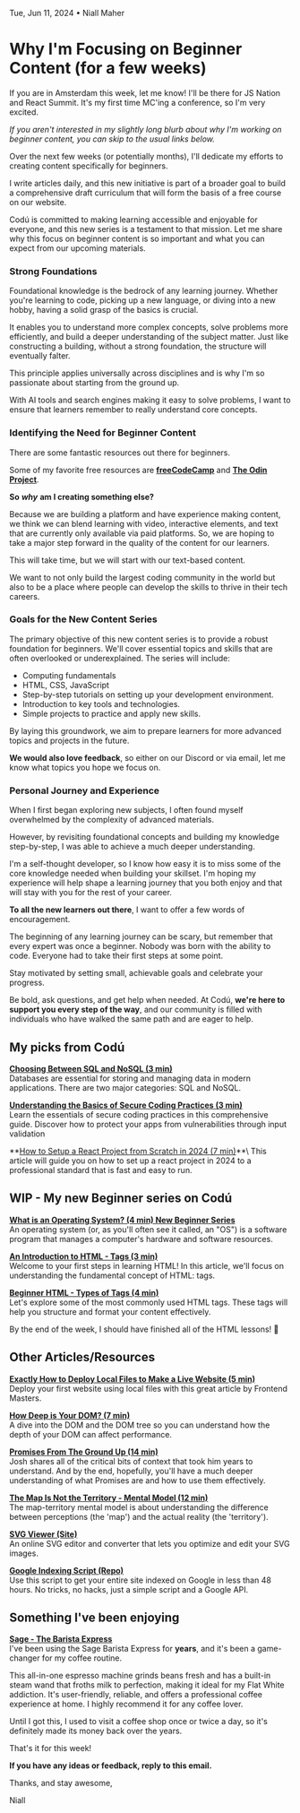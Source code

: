 Tue, Jun 11, 2024 • Niall Maher

# Why I'm Focusing on Beginner Content (for a few weeks)

If you are in Amsterdam this week, let me know! I'll be there for JS Nation and React Summit. It's my first time MC'ing a conference, so I'm very excited.

_If you aren't interested in my slightly long blurb about why I'm working on beginner content, you can skip to the usual links below._

Over the next few weeks (or potentially months), I'll dedicate my efforts to creating content specifically for beginners.

I write articles daily, and this new initiative is part of a broader goal to build a comprehensive draft curriculum that will form the basis of a free course on our website.

Codú is committed to making learning accessible and enjoyable for everyone, and this new series is a testament to that mission. Let me share why this focus on beginner content is so important and what you can expect from our upcoming materials.

### **Strong Foundations**

Foundational knowledge is the bedrock of any learning journey. Whether you're learning to code, picking up a new language, or diving into a new hobby, having a solid grasp of the basics is crucial.

It enables you to understand more complex concepts, solve problems more efficiently, and build a deeper understanding of the subject matter. Just like constructing a building, without a strong foundation, the structure will eventually falter.

This principle applies universally across disciplines and is why I'm so passionate about starting from the ground up.

With AI tools and search engines making it easy to solve problems, I want to ensure that learners remember to really understand core concepts.

### **Identifying the Need for Beginner Content**

There are some fantastic resources out there for beginners.

Some of my favorite free resources are **[freeCodeCamp](https://freecodecamp.org/)** and **[The Odin Project](https://www.theodinproject.com/)**.

**So** **_why_** **am I creating something else?**

Because we are building a platform and have experience making content, we think we can blend learning with video, interactive elements, and text that are currently only available via paid platforms. So, we are hoping to take a major step forward in the quality of the content for our learners.

This will take time, but we will start with our text-based content.

We want to not only build the largest coding community in the world but also to be a place where people can develop the skills to thrive in their tech careers.

### **Goals for the New Content Series**

The primary objective of this new content series is to provide a robust foundation for beginners. We'll cover essential topics and skills that are often overlooked or underexplained. The series will include:

- Computing fundamentals
- HTML, CSS, JavaScript
- Step-by-step tutorials on setting up your development environment.
- Introduction to key tools and technologies.
- Simple projects to practice and apply new skills.

By laying this groundwork, we aim to prepare learners for more advanced topics and projects in the future.

**We would also love feedback**, so either on our Discord or via email, let me know what topics you hope we focus on.

### **Personal Journey and Experience**

When I first began exploring new subjects, I often found myself overwhelmed by the complexity of advanced materials.

However, by revisiting foundational concepts and building my knowledge step-by-step, I was able to achieve a much deeper understanding.

I'm a self-thought developer, so I know how easy it is to miss some of the core knowledge needed when building your skillset. I'm hoping my experience will help shape a learning journey that you both enjoy and that will stay with you for the rest of your career.

**To all the new learners out there**, I want to offer a few words of encouragement.

The beginning of any learning journey can be scary, but remember that every expert was once a beginner. Nobody was born with the ability to code. Everyone had to take their first steps at some point.

Stay motivated by setting small, achievable goals and celebrate your progress.

Be bold, ask questions, and get help when needed. At Codú, **we're here to support you every step of the way**, and our community is filled with individuals who have walked the same path and are eager to help.

## My picks from Codú

**[Choosing Between SQL and NoSQL (3 min)](https://www.codu.co/articles/choosing-between-sql-and-nosql-k7vb98xf)**\
Databases are essential for storing and managing data in modern applications. There are two major categories: SQL and NoSQL.

**[Understanding the Basics of Secure Coding Practices (3 min)](https://www.codu.co/articles/understanding-the-basics-of-secure-coding-practices-xfylu11e)**\
Learn the essentials of secure coding practices in this comprehensive guide. Discover how to protect your apps from vulnerabilities through input validation

**[How to Setup a React Project from Scratch in 2024 (7 min)](https://www.codu.co/articles/how-to-setup-a-react-project-from-scratch-in-2024-lsxdhv3_)**\
This article will guide you on how to set up a react project in 2024 to a professional standard that is fast and easy to run.

## WIP - My new Beginner series on Codú

**[What is an Operating System? (4 min) New Beginner Series](https://www.codu.co/articles/what-is-an-operating-system-kwofkhay)**\
An operating system (or, as you'll often see it called, an "OS") is a software program that manages a computer's hardware and software resources.

**[An Introduction to HTML - Tags (3 min)](https://www.codu.co/articles/an-introduction-to-html-tags-0wykhhju)**\
Welcome to your first steps in learning HTML! In this article, we'll focus on understanding the fundamental concept of HTML: tags.

**[Beginner HTML - Types of Tags (4 min)](https://www.codu.co/articles/beginner-html-types-of-tags-jpdhop1h)**\
Let's explore some of the most commonly used HTML tags. These tags will help you structure and format your content effectively.

By the end of the week, I should have finished all of the HTML lessons! 🎉

## Other Articles/Resources

**[Exactly How to Deploy Local Files to Make a Live Website (5 min)](https://frontendmasters.com/blog/exactly-how-to-deploy-local-files-to-make-a-live-website/)**\
Deploy your first website using local files with this great article by Frontend Masters.

**[How Deep is Your DOM? (7 min)](https://frontendatscale.com/blog/how-deep-is-your-dom/)**\
A dive into the DOM and the DOM tree so you can understand how the depth of your DOM can affect performance.

**[Promises From The Ground Up (14 min)](https://getpocket.com/read/502A7g95d8cQ3T0696p275bioDT2dSK23fux77Rby3a6e8DN103c6G23jKNhE841_99836210b973d6f4f575c2efeab3eecc)**\
Josh shares all of the critical bits of context that took him years to understand. And by the end, hopefully, you'll have a much deeper understanding of what Promises are and how to use them effectively.

**[The Map Is Not the Territory - Mental Model (12 min)](https://fs.blog/map-and-territory/)**\
The map-territory mental model is about understanding the difference between perceptions (the 'map') and the actual reality (the 'territory').

**[SVG Viewer (Site)](https://www.svgviewer.dev/)**\
An online SVG editor and converter that lets you optimize and edit your SVG images.

**[Google Indexing Script (Repo)](https://github.com/goenning/google-indexing-script)**\
Use this script to get your entire site indexed on Google in less than 48 hours. No tricks, no hacks, just a simple script and a Google API.

## Something I've been enjoying

**[Sage - The Barista Express](https://amzn.to/3XoTirw)**\
I've been using the Sage Barista Express for **years**, and it's been a game-changer for my coffee routine.

This all-in-one espresso machine grinds beans fresh and has a built-in steam wand that froths milk to perfection, making it ideal for my Flat White addiction. It's user-friendly, reliable, and offers a professional coffee experience at home. I highly recommend it for any coffee lover.

Until I got this, I used to visit a coffee shop once or twice a day, so it's definitely made its money back over the years.

That's it for this week!

**If you have any ideas or feedback, reply to this email.**

Thanks, and stay awesome,

Niall
